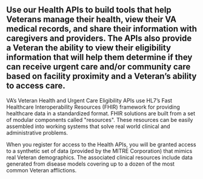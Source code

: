 ## Use our Health APIs to build tools that help Veterans manage their health, view their VA medical records, and share their information with caregivers and providers. The APIs also provide a Veteran the ability to view their eligibility information that will help them determine if they can receive urgent care and/or community care based on facility proximity and a Veteran’s ability to access care.

VA’s Veteran Health and Urgent Care Eligibility APIs use HL7’s Fast Healthcare Interoperability Resources (FHIR) framework for providing healthcare data in a standardized format. FHIR solutions are built from a set of modular components called "resources". These resources can be easily assembled into working systems that solve real world clinical and administrative problems.

When you register for access to the Health APIs, you will be granted access to a synthetic set of data (provided by the MITRE Corporation) that mimics real Veteran demographics. The associated clinical resources include data generated from disease models covering up to a dozen of the most common Veteran afflictions.
